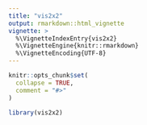 ```yaml
---
title: "vis2x2"
output: rmarkdown::html_vignette
vignette: >
  %\VignetteIndexEntry{vis2x2}
  %\VignetteEngine{knitr::rmarkdown}
  %\VignetteEncoding{UTF-8}
---
```


```r
knitr::opts_chunk$set(
  collapse = TRUE,
  comment = "#>"
)
```

```r
library(vis2x2)
```
